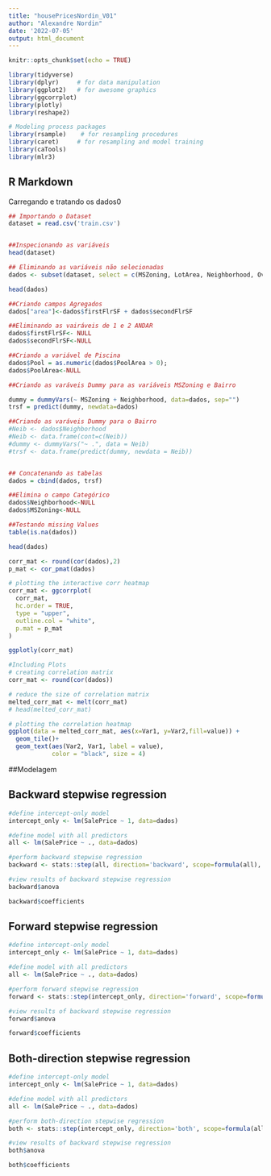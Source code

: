 ```yaml
---
title: "housePricesNordin_V01"
author: "Alexandre Nordin"
date: '2022-07-05'
output: html_document
---
```


```r
knitr::opts_chunk$set(echo = TRUE)

library(tidyverse)
library(dplyr)     # for data manipulation
library(ggplot2)   # for awesome graphics
library(ggcorrplot)
library(plotly)
library(reshape2)

# Modeling process packages
library(rsample)    # for resampling procedures
library(caret)     # for resampling and model training
library(caTools)
library(mlr3)
```

## R Markdown

Carregando e tratando os dados0 
```r
## Importando o Dataset
dataset = read.csv('train.csv')


##Inspecionando as variáveis
head(dataset)

## Eliminando as variáveis não selecionadas
dados <- subset(dataset, select = c(MSZoning, LotArea, Neighborhood, OverallQual, YearBuilt, YearRemodAdd,  FullBath, HalfBath,  BedroomAbvGr, KitchenAbvGr, GarageCars, PoolArea, MiscVal, SalePrice, firstFlrSF, secondFlrSF))

head(dados)

##Criando campos Agregados
dados["area"]<-dados$firstFlrSF + dados$secondFlrSF

##Eliminando as vairáveis de 1 e 2 ANDAR
dados$firstFlrSF<- NULL
dados$secondFlrSF<-NULL

##Criando a variável de Piscina
dados$Pool = as.numeric(dados$PoolArea > 0);
dados$PoolArea<-NULL

##Criando as varáveis Dummy para as variáveis MSZoning e Bairro

dummy = dummyVars(~ MSZoning + Neighborhood, data=dados, sep="") 
trsf = predict(dummy, newdata=dados)

##Criando as varáveis Dummy para o Bairro
#Neib <- dados$Neighborhood
#Neib <- data.frame(cont=c(Neib))
#dummy <- dummyVars("~ .", data = Neib)
#trsf <- data.frame(predict(dummy, newdata = Neib))


## Concatenando as tabelas
dados = cbind(dados, trsf) 

##Elimina o campo Categórico
dados$Neighborhood<-NULL
dados$MSZoning<-NULL

##Testando missing Values
table(is.na(dados))

head(dados)

```

```r

corr_mat <- round(cor(dados),2)
p_mat <- cor_pmat(dados)

# plotting the interactive corr heatmap
corr_mat <- ggcorrplot(
  corr_mat, 
  hc.order = TRUE, 
  type = "upper",
  outline.col = "white",
  p.mat = p_mat
)

ggplotly(corr_mat)

```


```r
#Including Plots
# creating correlation matrix
corr_mat <- round(cor(dados))

# reduce the size of correlation matrix
melted_corr_mat <- melt(corr_mat)
# head(melted_corr_mat)

# plotting the correlation heatmap
ggplot(data = melted_corr_mat, aes(x=Var1, y=Var2,fill=value)) +
  geom_tile()+
  geom_text(aes(Var2, Var1, label = value),
            color = "black", size = 4)
```

##Modelagem

## Backward stepwise regression

```r
#define intercept-only model
intercept_only <- lm(SalePrice ~ 1, data=dados)

#define model with all predictors
all <- lm(SalePrice ~ ., data=dados)

#perform backward stepwise regression
backward <- stats::step(all, direction='backward', scope=formula(all), trace=0)

#view results of backward stepwise regression
backward$anova
```

```r
backward$coefficients
```

## Forward stepwise regression
```r
#define intercept-only model
intercept_only <- lm(SalePrice ~ 1, data=dados)

#define model with all predictors
all <- lm(SalePrice ~ ., data=dados)

#perform forward stepwise regression
forward <- stats::step(intercept_only, direction='forward', scope=formula(all), trace=0)

#view results of backward stepwise regression
forward$anova

```

```r
forward$coefficients
```

## Both-direction stepwise regression
```r
#define intercept-only model
intercept_only <- lm(SalePrice ~ 1, data=dados)

#define model with all predictors
all <- lm(SalePrice ~ ., data=dados)

#perform both-direction stepwise regression
both <- stats::step(intercept_only, direction='both', scope=formula(all), trace=0)

#view results of backward stepwise regression
both$anova
```

```r
both$coefficients
```
